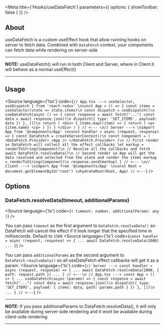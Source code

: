 
<Meta
    title={'Hooks/useDataFetch'}
    parameters={{
        options: {
            showToolbar: false
        }
    }}
/>

## About
useDataFetch is a custom useEffect hook that allow running hooks on server to fetch data.
Combined with `DataFetch` context, your components can fetch data while rendering on server-side

***
**NOTE:** useDataFetch() will run in both Client and Server, where in Client it will behave as a normal useEffect()
***

## Usage
<Source
    language={'tsx'}
    code={`
// App.tsx --->
    useSelector,
    useDispatch
} from 'react-redux'
\nconst App = () => {
    const items = useSelector(state => state.items)\n
    const dispatch = useDispatch()\n
    useDataFetch(async () => {
        const response = await fetch("...")
        const data = await resposne.json()\n
        dispatch({
            type: 'SET_ITEMS',
            payload: data
        })
    }, [])\n
    return (
        <div>
            {
                items.map((item) => {
                    return (
                        <p>
                            {item.name}
                        </p>
                    )
                })
            }
        </div>
    )
}
// <---
\n// Server --->
\nimport App from '@components/App'
\nconst handler = async (request, response) => {
    const DataFetch = createServerContext()\n
    const Component = (
        <DataFetch.Provider>
            <App />
        </DataFetch.Provider>
    )\n
    // First render so DataFetch will collect all the effect callbacks
    let markup = renderToString(Component)\n
    // Resolve all the callbacks and fetch
    await DataFetch.resolveData()\n
    // Second render so App will get the data resolved and selected from the state and render the items
    markup = renderToString(Component)\n
    response.send(markup)
}
// <---
\n// Client --->
\nimport App from '@components/App'
\nconst Root = document.getElementById("root")
\nhydrateRoot(Root, App)
// <---
`}
/>

## Options
### DataFetch.resolveData(timeout, additionalParams)
<Source
    language={'ts'}
    code={`(
    timeout: number,
    additionalParams: any
)`}
/>

You can pass `timeout` as the first argument to `DataFetch.resolveData()` so DataFetch will cancel the effect if it took longer that the specified time in milliseconds.
Default to `1500`
<Source
    language={'ts'}
    code={`
const handler = async (request, response) => {
    ...
    await DataFetch.resolveData(2000)
    ...
}
`}
/>

You can pass `additionalParams` as the second argument to `DataFetch.resolveData()` so all useDataFetch effect callbacks will get it as a param.
<Source
    language={'ts'}
    code={`
// Server --->
const handler = async (request, response) => {
    ...
    await DataFetch.resolveData(2000, { path: request.path })
    ...
}
// <---\n
// App.tsx --->
const App = () => {
    ...
    useDataFetch(async (params) => {
        const response = await fetch("...")
        const data = await resposne.json()\n
        dispatch({
            type: 'SET_ITEMS',
            payload: {
                items: data,
                path: params.path
            }
        })
    }, [])\n
    ...
}
// <---
`}
/>

***
**NOTE:** If you pass additionalParams to DataFetch.resolveData(), it will only be available during server-side rendering and it wont be available during client-side rendering
***